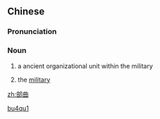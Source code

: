 ==Chinese==
{{zh-forms}}

===Pronunciation===
{{zh-pron
|m=bùqū
|cat=n
}}

===Noun===
{{zh-noun}}

# {{lb|zh|archaic}} a ancient organizational unit within the military
# {{lb|zh|archaic}} the [[military]]

[[Category:Mandarin archaic terms|bu4qu1]]

[[zh:部曲]]